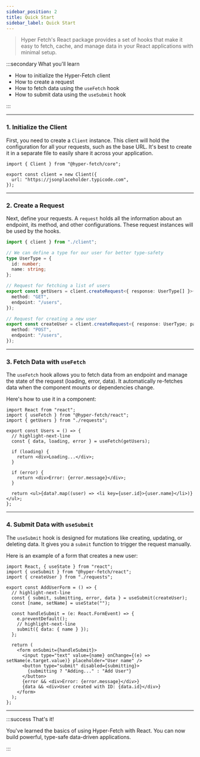 ```yaml
---
sidebar_position: 2
title: Quick Start
sidebar_label: Quick Start
---
```


> Hyper Fetch's React package provides a set of hooks that make it easy to fetch, cache, and manage data in your React
> applications with minimal setup.

:::secondary What you'll learn

- How to initialize the Hyper-Fetch client
- How to create a request
- How to fetch data using the `useFetch` hook
- How to submit data using the `useSubmit` hook

:::

---

### 1. Initialize the Client

First, you need to create a `Client` instance. This client will hold the configuration for all your requests, such as
the base URL. It's best to create it in a separate file to easily share it across your application.

```tsx title="client.ts"
import { Client } from "@hyper-fetch/core";

export const client = new Client({
  url: "https://jsonplaceholder.typicode.com",
});
```

---

### 2. Create a Request

Next, define your requests. A `request` holds all the information about an endpoint, its method, and other
configurations. These request instances will be used by the hooks.

```ts title="requests.ts"
import { client } from "./client";

// We can define a type for our user for better type-safety
type UserType = {
  id: number;
  name: string;
};

// Request for fetching a list of users
export const getUsers = client.createRequest<{ response: UserType[] }>()({
  method: "GET",
  endpoint: "/users",
});

// Request for creating a new user
export const createUser = client.createRequest<{ response: UserType; payload: { name: string } }>()({
  method: "POST",
  endpoint: "/users",
});
```

---

### 3. Fetch Data with `useFetch`

The `useFetch` hook allows you to fetch data from an endpoint and manage the state of the request (loading, error,
data). It automatically re-fetches data when the component mounts or dependencies change.

Here's how to use it in a component:

```tsx title="Users.tsx"
import React from "react";
import { useFetch } from "@hyper-fetch/react";
import { getUsers } from "./requests";

export const Users = () => {
  // highlight-next-line
  const { data, loading, error } = useFetch(getUsers);

  if (loading) {
    return <div>Loading...</div>;
  }

  if (error) {
    return <div>Error: {error.message}</div>;
  }

  return <ul>{data?.map((user) => <li key={user.id}>{user.name}</li>)}</ul>;
};
```

---

### 4. Submit Data with `useSubmit`

The `useSubmit` hook is designed for mutations like creating, updating, or deleting data. It gives you a `submit`
function to trigger the request manually.

Here is an example of a form that creates a new user:

```tsx title="AddUserForm.tsx"
import React, { useState } from "react";
import { useSubmit } from "@hyper-fetch/react";
import { createUser } from "./requests";

export const AddUserForm = () => {
  // highlight-next-line
  const { submit, submitting, error, data } = useSubmit(createUser);
  const [name, setName] = useState("");

  const handleSubmit = (e: React.FormEvent) => {
    e.preventDefault();
    // highlight-next-line
    submit({ data: { name } });
  };

  return (
    <form onSubmit={handleSubmit}>
      <input type="text" value={name} onChange={(e) => setName(e.target.value)} placeholder="User name" />
      <button type="submit" disabled={submitting}>
        {submitting ? "Adding..." : "Add User"}
      </button>
      {error && <div>Error: {error.message}</div>}
      {data && <div>User created with ID: {data.id}</div>}
    </form>
  );
};
```

---

:::success That's it!

You've learned the basics of using Hyper-Fetch with React. You can now build powerful, type-safe data-driven
applications.

:::
